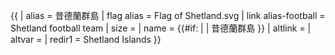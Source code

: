 {{ {{{1<noinclude>|country showdata</noinclude>}}}
| alias = 昔德蘭群島
| flag alias = Flag of Shetland.svg
| link alias-football = Shetland football team
| size = {{{size|}}}
| name = {{#if: {{{name|}}} | {{{name|}}} | 昔德蘭群島 }}
| altlink = {{{altlink|}}}
| altvar = {{{altvar|}}}
<noinclude>
| redir1 = Shetland Islands
</noinclude>
}}